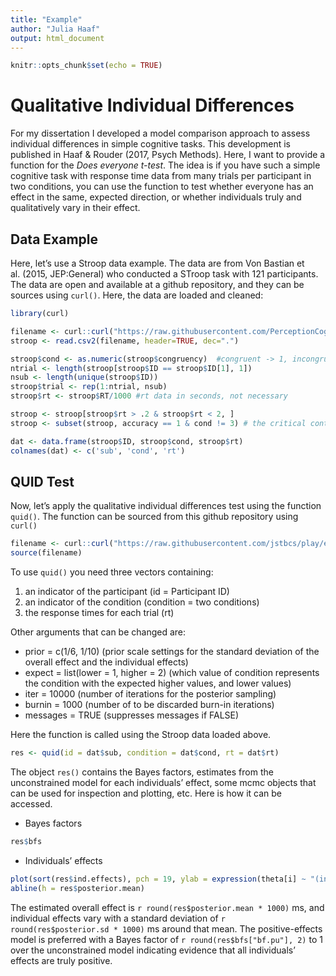 ```yaml
---
title: "Example"
author: "Julia Haaf"
output: html_document
---
```


```r
knitr::opts_chunk$set(echo = TRUE)
```

# Qualitative Individual Differences

For my dissertation I developed a model comparison approach to assess individual differences in simple cognitive tasks. This development is published in Haaf & Rouder (2017, Psych Methods). Here, I want to provide a function for the *Does everyone t-test*. The idea is if you have such a simple cognitive task with response time data from many trials per participant in two conditions, you can use the function to test whether everyone has an effect in the same, expected direction, or whether individuals truly and qualitatively vary in their effect.

## Data Example

Here, let's use a Stroop data example. The data are from Von Bastian et al. (2015, JEP:General) who conducted a STroop task with 121 participants. The data are open and available at a github repository, and they can be sources using `curl()`. Here, the data are loaded and cleaned:

```r
library(curl)

filename <- curl::curl("https://raw.githubusercontent.com/PerceptionCognitionLab/data0/master/contexteffects/FlankerStroopSimon/LEF_stroop.csv")
stroop <- read.csv2(filename, header=TRUE, dec=".")

stroop$cond <- as.numeric(stroop$congruency)  #congruent -> 1, incongruent -> 2, neutral -> 3
ntrial <- length(stroop[stroop$ID == stroop$ID[1], 1])
nsub <- length(unique(stroop$ID))
stroop$trial <- rep(1:ntrial, nsub)
stroop$rt <- stroop$RT/1000 #rt data in seconds, not necessary

stroop <- stroop[stroop$rt > .2 & stroop$rt < 2, ]
stroop <- subset(stroop, accuracy == 1 & cond != 3) # the critical contrast is between congruent and incongruent

dat <- data.frame(stroop$ID, stroop$cond, stroop$rt)
colnames(dat) <- c('sub', 'cond', 'rt')
```

## QUID Test

Now, let's apply the qualitative individual differences test using the function `quid()`. The function can be sourced from this github repository using `curl()`

```r
filename <- curl::curl("https://raw.githubusercontent.com/jstbcs/play/e4c7bee0d9a6b01d12f7416b649c642660b3d1cb/Qualitative%20Individual%20Differences/quid.R")
source(filename)
```

To use `quid()` you need three vectors containing:

1. an indicator of the participant (id = Participant ID)
2. an indicator of the condition (condition = two conditions)
3. the response times for each trial (rt)

Other arguments that can be changed are:

- prior = c(1/6, 1/10) (prior scale settings for the standard deviation of the overall effect and the individual effects)
- expect = list(lower = 1, higher = 2) (which value of condition represents the condition with the expected higher values, and lower values)
- iter = 10000 (number of iterations for the posterior sampling)
- burnin = 1000 (number of to be discarded burn-in iterations)
- messages = TRUE (suppresses messages if FALSE)

Here the function is called using the Stroop data loaded above.

```r
res <- quid(id = dat$sub, condition = dat$cond, rt = dat$rt)
```

The object `res()` contains the Bayes factors, estimates from the unconstrained model for each individuals' effect, some mcmc objects that can be used for inspection and plotting, etc. Here is how it can be accessed.

- Bayes factors

```r
res$bfs
```

- Individuals' effects

```r
plot(sort(res$ind.effects), pch = 19, ylab = expression(theta[i] ~ "(in seconds)"))
abline(h = res$posterior.mean)
```

The estimated overall effect is `r round(res$posterior.mean * 1000)` ms, and individual effects vary with a standard deviation of `r round(res$posterior.sd * 1000)` ms around that mean. The positive-effects model is preferred with a Bayes factor of `r round(res$bfs["bf.pu"], 2)` to 1 over the unconstrained model indicating evidence that all individuals' effects are truly positive.   

